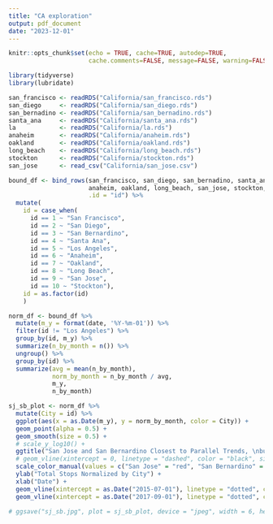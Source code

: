 ```yaml
---
title: "CA exploration"
output: pdf_document
date: "2023-12-01"
---
```


```r
knitr::opts_chunk$set(echo = TRUE, cache=TRUE, autodep=TRUE, 
                      cache.comments=FALSE, message=FALSE, warning=FALSE)
```

```r
library(tidyverse)
library(lubridate)

san_francisco <- readRDS("California/san_francisco.rds")
san_diego     <- readRDS("California/san_diego.rds")
san_bernadino <- readRDS("California/san_bernadino.rds")
santa_ana     <- readRDS("California/santa_ana.rds")
la            <- readRDS("California/la.rds")
anaheim       <- readRDS("California/anaheim.rds")
oakland       <- readRDS("California/oakland.rds")
long_beach    <- readRDS("California/long_beach.rds")
stockton      <- readRDS("California/stockton.rds")
san_jose      <- read_csv("California/san_jose.csv")

bound_df <- bind_rows(san_francisco, san_diego, san_bernadino, santa_ana, la, 
                      anaheim, oakland, long_beach, san_jose, stockton, 
                      .id = "id") %>% 
  mutate(
    id = case_when(
      id == 1 ~ "San Francisco",
      id == 2 ~ "San Diego",
      id == 3 ~ "San Bernardino",
      id == 4 ~ "Santa Ana",
      id == 5 ~ "Los Angeles",
      id == 6 ~ "Anaheim",
      id == 7 ~ "Oakland",
      id == 8 ~ "Long Beach",
      id == 9 ~ "San Jose",
      id == 10 ~ "Stockton"),
    id = as.factor(id)
    )
```

```r
norm_df <- bound_df %>% 
  mutate(m_y = format(date, '%Y-%m-01')) %>% 
  filter(id != "Los Angeles") %>%
  group_by(id, m_y) %>% 
  summarize(n_by_month = n()) %>% 
  ungroup() %>% 
  group_by(id) %>% 
  summarize(avg = mean(n_by_month),
            norm_by_month = n_by_month / avg,
            m_y,
            n_by_month) 

sj_sb_plot <- norm_df %>% 
  mutate(City = id) %>% 
  ggplot(aes(x = as.Date(m_y), y = norm_by_month, color = City)) +
  geom_point(alpha = 0.5) +
  geom_smooth(size = 0.5) + 
  # scale_y_log10() +
  ggtitle("San Jose and San Bernardino Closest to Parallel Trends, \nbut in Completely Separate Parts of California") +
  # geom_vline(xintercept = 0, linetype = "dashed", color = "black", size = 1) +
  scale_color_manual(values = c("San Jose" = "red", "San Bernardino" = "blue")) +
  ylab("Total Stops Normalized by City") +
  xlab("Date") + 
  geom_vline(xintercept = as.Date("2015-07-01"), linetype = "dotted", color = "red") + 
  geom_vline(xintercept = as.Date("2017-09-01"), linetype = "dotted", color = "blue") 

# ggsave("sj_sb.jpg", plot = sj_sb_plot, device = "jpeg", width = 6, height = 4, dpi = 300)
```